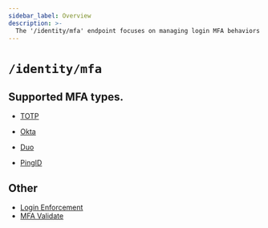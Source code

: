 ```yaml
---
sidebar_label: Overview
description: >-
  The '/identity/mfa' endpoint focuses on managing login MFA behaviors in OpenBao.
---
```


# `/identity/mfa`

## Supported MFA types.

- [TOTP](/api-docs/secret/identity/mfa/totp)

- [Okta](/api-docs/secret/identity/mfa/okta)

- [Duo](/api-docs/secret/identity/mfa/duo)

- [PingID](/api-docs/secret/identity/mfa/pingid)

## Other

- [Login Enforcement](/api-docs/secret/identity/mfa/login-enforcement)
- [MFA Validate](/api-docs/system/mfa-validate)
